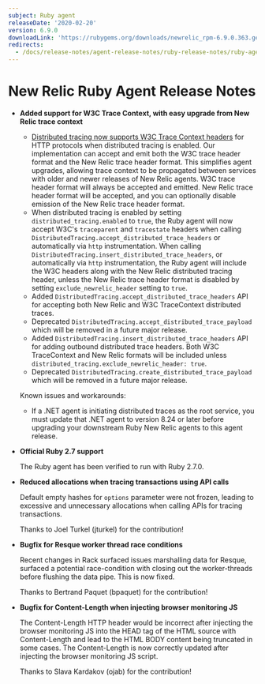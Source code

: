 ```yaml
---
subject: Ruby agent
releaseDate: '2020-02-20'
version: 6.9.0
downloadLink: 'https://rubygems.org/downloads/newrelic_rpm-6.9.0.363.gem'
redirects:
  - /docs/release-notes/agent-release-notes/ruby-release-notes/ruby-agent-690362
---
```


# New Relic Ruby Agent Release Notes

* **Added support for W3C Trace Context, with easy upgrade from New Relic trace context**

  * [Distributed tracing now supports W3C Trace Context headers](https://docs.newrelic.com/docs/understand-dependencies/distributed-tracing/get-started/introduction-distributed-tracing#w3c-support) for HTTP protocols when distributed tracing is enabled. Our implementation can accept and emit both the W3C trace header format and the New Relic trace header format. This simplifies agent upgrades, allowing trace context to be propagated between services with older and newer releases of New Relic agents. W3C trace header format will always be accepted and emitted. New Relic trace header format will be accepted, and you can optionally disable emission of the New Relic trace header format.
  * When distributed tracing is enabled by setting `distributed_tracing.enabled` to `true`, the Ruby agent will now accept W3C's `traceparent` and `tracestate` headers when calling `DistributedTracing.accept_distributed_trace_headers` or automatically via `http` instrumentation. When calling `DistributedTracing.insert_distributed_trace_headers`, or automatically via `http` instrumentation, the Ruby agent will include the W3C headers along with the New Relic distributed tracing header, unless the New Relic trace header format is disabled by setting `exclude_newrelic_header` setting to `true`.
  * Added `DistributedTracing.accept_distributed_trace_headers` API for accepting both New Relic and W3C TraceContext distributed traces.
  * Deprecated `DistributedTracing.accept_distributed_trace_payload` which will be removed in a future major release.
  * Added `DistributedTracing.insert_distributed_trace_headers` API for adding outbound distributed trace headers. Both W3C TraceContext and New Relic formats will be included unless `distributed_tracing.exclude_newrelic_header: true`.
  * Deprecated `DistributedTracing.create_distributed_trace_payload` which will be removed in a future major release.

  Known issues and workarounds:

  * If a .NET agent is initiating distributed traces as the root service, you must update that .NET agent to version 8.24 or later before upgrading your downstream Ruby New Relic agents to this agent release.
* **Official Ruby 2.7 support**

  The Ruby agent has been verified to run with Ruby 2.7.0.
* **Reduced allocations when tracing transactions using API calls**

  Default empty hashes for `options` parameter were not frozen, leading to excessive and unnecessary allocations when calling APIs for tracing transactions.

  Thanks to Joel Turkel (jturkel) for the contribution!
* **Bugfix for Resque worker thread race conditions**

  Recent changes in Rack surfaced issues marshalling data for Resque, surfaced a potential race-condition with closing out the worker-threads before flushing the data pipe. This is now fixed.

  Thanks to Bertrand Paquet (bpaquet) for the contribution!
* **Bugfix for Content-Length when injecting browser monitoring JS**

  The Content-Length HTTP header would be incorrect after injecting the browser monitoring JS into the HEAD tag of the HTML source with Content-Length and lead to the HTML BODY content being truncated in some cases. The Content-Length is now correctly updated after injecting the browser monitoring JS script.

  Thanks to Slava Kardakov (ojab) for the contribution!
